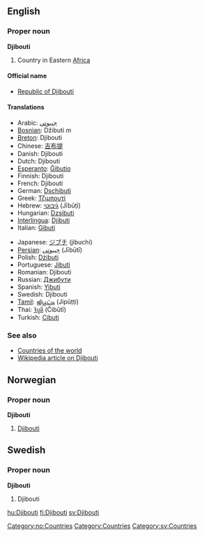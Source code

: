 ==English==
===Proper noun===
'''Djibouti'''

# Country in Eastern [[Africa]]

====Official name====
*[[Republic of Djibouti]]

====Translations====
{{top}}
*Arabic: [[جيبوتي]]
*[[Bosnian]]: Džibuti ''m''
*[[Breton]]: Djibouti
*Chinese: [[吉布提]]
*Danish: Djibouti
*Dutch: Djibouti
*[[Esperanto]]: [[Ĝibutio]]
*Finnish: Djibouti
*French: Djibouti
*German: [[Dschibuti]]
*Greek: [[Τζιμπουτί]]
*Hebrew: [[ג֜יבוטי]] (Jībūṭī)
*Hungarian: [[Dzsibuti]]
*[[Interlingua]]: [[Djibuti]]
*Italian: [[Gibuti]]
{{mid}}
*Japanese: [[ジブチ]] (jibuchi)
*[[Persian]]: [[جیبوتی]] (Jībūtī)
*Polish: [[Dżibuti]]
*Portuguese: [[Jibuti]]
*Romanian: Djibouti
*Russian: [[Джибути]]
*Spanish: [[Yibuti]]
*Swedish: Djibouti
*[[Tamil]]: [[ஜிபூட்டி]] (Jipūṭṭi)
*Thai: [[จิบูตี]] (Čibūtī)
*Turkish: [[Cibuti]]
{{bottom}}

=== See also ===
*[[Countries of the world]]
*[[w:Djibouti|Wikipedia article on Djibouti]]

==Norwegian==
===Proper noun===
[[Category:no:Countries]]
'''Djibouti'''
#[[#English|Djibouti]]

==Swedish==
===Proper noun===
'''Djibouti'''
#Djibouti

[[Category:Countries]]
[[Category:sv:Countries]]


[[hu:Djibouti]]
[[fi:Djibouti]]
[[sv:Djibouti]]